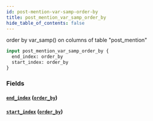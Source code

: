 ```yaml
---
id: post-mention-var-samp-order-by
title: post_mention_var_samp_order_by
hide_table_of_contents: false
---
```



order by var_samp() on columns of table "post_mention"

```graphql
input post_mention_var_samp_order_by {
  end_index: order_by
  start_index: order_by
}
```


### Fields

#### [`end_index`](#) ([`order_by`](../enums/order-by))




#### [`start_index`](#) ([`order_by`](../enums/order-by))






